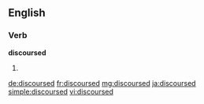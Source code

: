 ==English==

===Verb===
'''discoursed'''

# {{en-past of|discourse}}

[[de:discoursed]]
[[fr:discoursed]]
[[mg:discoursed]]
[[ja:discoursed]]
[[simple:discoursed]]
[[vi:discoursed]]